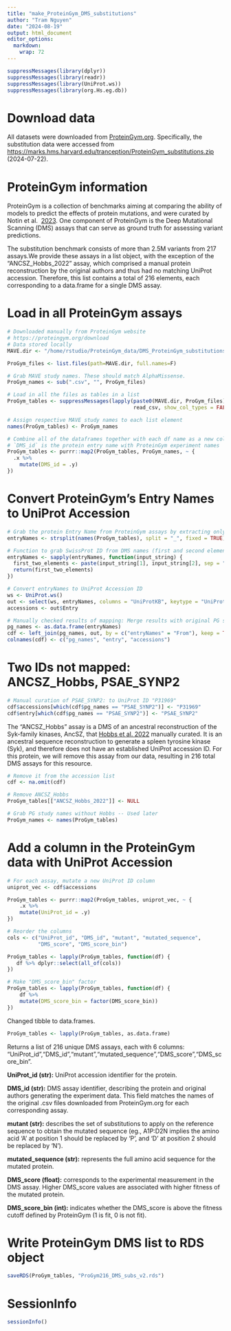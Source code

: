 ```yaml
---
title: "make_ProteinGym_DMS_substitutions"
author: "Tram Nguyen"
date: "2024-08-19"
output: html_document
editor_options: 
  markdown: 
    wrap: 72
---
```


```r
suppressMessages(library(dplyr))
suppressMessages(library(readr))
suppressMessages(library(UniProt.ws))
suppressMessages(library(org.Hs.eg.db))
```

# Download data

All datasets were downloaded from
[ProteinGym.org](%22ProteinGym.org%22). Specifically, the substitution
data were accessed from
<https://marks.hms.harvard.edu/tranception/ProteinGym_substitutions.zip>
(2024-07-22).


# ProteinGym information

ProteinGym is a collection of benchmarks aiming at comparing the ability
of models to predict the effects of protein mutations, and were curated
by Notin et al. 
[2023](https://papers.nips.cc/paper_files/paper/2023/hash/cac723e5ff29f65e3fcbb0739ae91bee-Abstract-Datasets_and_Benchmarks.html). 
One component of ProteinGym is the Deep Mutational Scanning (DMS) assays
that can serve as ground truth for assessing variant predictions.

The substitution benchmark consists of more than 2.5M variants from 217
assays.We provide these assays in a list object, with the exception of
the "ANCSZ_Hobbs_2022" assay, which comprised a manual protein
reconstruction by the original authors and thus had no matching UniProt
accession. Therefore, this list contains a total of 216 elements, each
corresponding to a data.frame for a single DMS assay. 

# Load in all ProteinGym assays

```r
# Downloaded manually from ProteinGym website 
# https://proteingym.org/download
# Data stored locally
MAVE.dir <- "/home/rstudio/ProteinGym_data/DMS_ProteinGym_substitutions/"

ProGym_files <- list.files(path=MAVE.dir, full.names=F)

# Grab MAVE study names. These should match AlphaMissense.
ProGym_names <- sub(".csv", "", ProGym_files) 

# Load in all the files as tables in a list
ProGym_tables <- suppressMessages(lapply(paste0(MAVE.dir, ProGym_files),
                                         read_csv, show_col_types = FALSE))

# Assign respective MAVE study names to each list element
names(ProGym_tables) <- ProGym_names

# Combine all of the dataframes together with each df name as a new column:
# `DMS_id` is the protein entry name with ProteinGym experiment names
ProGym_tables <- purrr::map2(ProGym_tables, ProGym_names, ~ {
  .x %>%
    mutate(DMS_id = .y)
})
```

# Convert ProteinGym's Entry Names to UniProt Accession

```r
# Grab the protein Entry Name from ProteinGym assays by extracting only the
entryNames <- strsplit(names(ProGym_tables), split = "_", fixed = TRUE)

# Function to grab SwissProt ID from DMS names (first and second elements)
entryNames <- sapply(entryNames, function(input_string) {
  first_two_elements <- paste(input_string[1], input_string[2], sep = "_")
  return(first_two_elements)
})

# Convert entryNames to UniProt Accession ID
ws <- UniProt.ws()
out <- select(ws, entryNames, columns = "UniProtKB", keytype = "UniProtKB")
accessions <- out$Entry

# Manually checked results of mapping: Merge results with original PG studies
pg_names <- as.data.frame(entryNames)
cdf <- left_join(pg_names, out, by = c("entryNames" = "From"), keep = TRUE)
colnames(cdf) <- c("pg_names", "entry", "accessions")
```

# Two IDs not mapped: ANCSZ_Hobbs, PSAE_SYNP2

```r
# Manual curation of PSAE_SYNP2: to UniProt ID "P31969"
cdf$accessions[which(cdf$pg_names == "PSAE_SYNP2")] <- "P31969"
cdf$entry[which(cdf$pg_names == "PSAE_SYNP2")] <- "PSAE_SYNP2"
```

The "ANCSZ_Hobbs" assay is a DMS of an ancestral reconstruction of the
Syk-family kinases, AncSZ, that [Hobbs et al.
2022](https://www.ncbi.nlm.nih.gov/pmc/articles/PMC9601881/) manually
curated. It is an ancestral sequence reconstruction to generate a spleen
tyrosine kinase (Syk), and therefore does not have an established
UniProt accession ID. For this protein, we will remove this assay from
our data, resulting in 216 total DMS assays for this resource.

```r
# Remove it from the accession list
cdf <- na.omit(cdf)

# Remove ANCSZ_Hobbs
ProGym_tables[["ANCSZ_Hobbs_2022"]] <- NULL

# Grab PG study names without Hobbs -- Used later
ProGym_names <- names(ProGym_tables)
```

# Add a column in the ProteinGym data with UniProt Accession

```r
# For each assay, mutate a new UniProt ID column
uniprot_vec <- cdf$accessions

ProGym_tables <- purrr::map2(ProGym_tables, uniprot_vec, ~ {
    .x %>%
    mutate(UniProt_id = .y)
})

# Reorder the columns
cols <- c("UniProt_id", "DMS_id", "mutant", "mutated_sequence", 
          "DMS_score", "DMS_score_bin")

ProGym_tables <- lapply(ProGym_tables, function(df) {
   df %>% dplyr::select(all_of(cols))
})

# Make "DMS_score_bin" factor
ProGym_tables <- lapply(ProGym_tables, function(df) {
    df %>%
    mutate(DMS_score_bin = factor(DMS_score_bin))
})
```

Changed tibble to data.frames.
```r
ProGym_tables <- lapply(ProGym_tables, as.data.frame)
```

Returns a list of 216 unique DMS assays, each with 6 columns:
"UniProt_id","DMS_id","mutant","mutated_sequence","DMS_score","DMS_score_bin".

**UniProt_id (str):** UniProt accession identifier for the protein.

**DMS_id (str):** DMS assay identifier, describing the protein and original
authors generating the experiment data. This field matches the names of the 
original .csv files downloaded from ProteinGym.org for each corresponding assay.

**mutant (str):** describes the set of substitutions to apply on the
reference sequence to obtain the mutated sequence (eg., A1P:D2N implies
the amino acid 'A' at position 1 should be replaced by 'P', and 'D' at
position 2 should be replaced by 'N').

**mutated_sequence (str):** represents the full amino acid sequence for
the mutated protein.

**DMS_score (float):** corresponds to the experimental measurement in
the DMS assay. Higher DMS_score values are associated with higher fitness of
the mutated protein.

**DMS_score_bin (int):** indicates whether the DMS_score is above the
fitness cutoff defined by ProteinGym (1 is fit, 0 is not fit).


# Write ProteinGym DMS list to RDS object

```r
saveRDS(ProGym_tables, "ProGym216_DMS_subs_v2.rds")
```

# SessionInfo

```r
sessionInfo()
```
